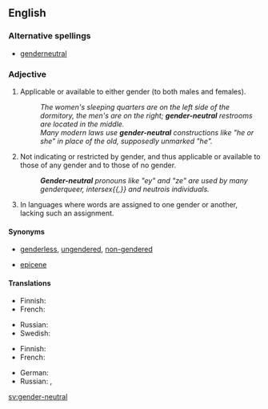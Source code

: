 ==English==

===Alternative spellings===
* [[genderneutral]]

===Adjective===
{{en-adj|head=[[gender]]-[[neutral]]}}

# Applicable or available to either gender (to both males and females).
#: ''The women's sleeping quarters are on the left side of the dormitory, the men's are on the right; '''gender-neutral''' restrooms are located in the middle.''
#: ''Many modern laws use '''gender-neutral''' constructions like "he or she" in place of the old, supposedly unmarked "he".''
# Not indicating or restricted by gender, and thus applicable or available to those of any gender and to those of no gender.
#: '''''Gender-neutral''' pronouns like "ey" and "ze" are used by many genderqueer, intersex{{,}} and neutrois individuals.''
# {{grammar}} In languages where words are assigned to one gender or another, lacking such an assignment.

====Synonyms====
* {{sense|not indicating gender, applicable to those or any or no gender}} [[genderless]], [[ungendered]], [[non-gendered]]
* {{sense|grammar: lacking gender assignment}}  [[epicene]]

====Translations====
{{trans-top|applicable to either gender, male or female}}
* Finnish: {{t-|fi|sukupuolineutraali}}
* French: {{t+|fr|unigenre}}
{{trans-mid}}
* Russian: {{t|ru|гендерно-нейтральный|tr=géndɛrno-nejtrálʹnyj|sc=Cyrl}}
* Swedish: {{t+|sv|könsneutral}}
{{trans-bottom}}

{{trans-top|applicable to those of any or no gender}}
{{trans-mid}}
{{trans-bottom}}

{{trans-top|grammar: lacking gender assignment}}
* Finnish: {{t-|fi|suvuton}}
* French: {{t+|fr|épicène}}
{{trans-mid}}
* German: {{t|de|geschlechtslos}}
* Russian: {{t|ru|бесполый|tr=bespólyj|sc=Cyrl}}, {{t|ru|неродовой|tr=nerodovój|sc=Cyrl}}
{{trans-bottom}}

[[sv:gender-neutral]]